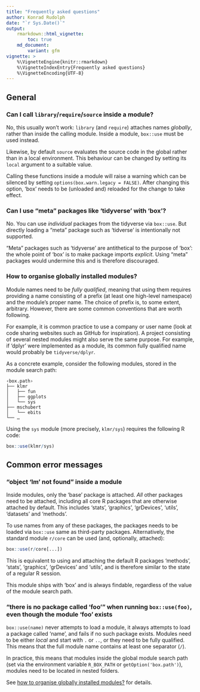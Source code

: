 ```yaml
---
title: "Frequently asked questions"
author: Konrad Rudolph
date: "`r Sys.Date()`"
output:
    rmarkdown::html_vignette:
        toc: true
    md_document:
        variant: gfm
vignette: >
    %\VignetteEngine{knitr::rmarkdown}
    %\VignetteIndexEntry{Frequently asked questions}
    %\VignetteEncoding{UTF-8}
---
```


## General

### Can I call `library`/`require`/`source` inside a module?

No, this usually won’t work: `library` (and `require`) attaches names
*globally*, rather than inside the calling module. Inside a module, `box::use`
must be used instead.

Likewise, by default `source` evaluates the source code in the global rather
than in a local environment. This behaviour can be changed by setting its
`local` argument to a suitable value.

Calling these functions inside a module will raise a warning which can be
silenced by setting `options(box.warn.legacy = FALSE)`. After changing this
option, ‘box’ needs to be (unloaded and) reloaded for the change to take effect.


### Can I use “meta” packages like ‘tidyverse’ with ‘box’?

No. You can use *individual* packages from the tidyverse via `box::use`. But
directly loading a “meta” package such as ‘tidverse’ is intentionally not
supported.

“Meta” packages such as ‘tidyverse’ are antithetical to the purpose of ‘box’:
the whole point of ‘box’ is to make package imports *explicit*. Using “meta”
packages would undermine this and is therefore discouraged.


### How to organise globally installed modules?

Module names need to be *fully qualified*, meaning that using them requires
providing a name consisting of a prefix (at least one high-level namespace) and
the module’s proper name. The choice of prefix is, to some extent, arbitrary.
However, there are some common conventions that are worth following.

For example, it is common practice to use a company or user name (look at code
sharing websites such as GitHub for inspiration). A project consisting of
several nested modules might also serve the same purpose. For example, if
‘dplyr’ were implemented as a module, its common fully qualified name would
probably be `tidyverse/dplyr`.

As a concrete example, consider the following modules, stored in the module
search path:

```
‹box.path›
├── klmr
│   ├── fun
│   ├── ggplots
│   └── sys
├── mschubert
│   └── ebits
└── …
```

Using the `sys` module (more precisely, `klmr/sys`) requires the following R
code:

```r
box::use(klmr/sys)
```


## Common error messages

### “object 'lm' not found” inside a module

Inside modules, only the ‘base’ package is attached. *All* other packages need
to be attached, including all core R packages that are otherwise attached by
default. This includes ‘stats’, ‘graphics’, ‘grDevices’, ‘utils’, ‘datasets’ and
‘methods’.

To use names from any of these packages, the packages needs to be
loaded via `box::use` same as third-party packages. Alternatively, the standard
module `r/core` can be used (and, optionally, attached):

```r
box::use(r/core[...])
```

This is equivalent to using and attaching the default R packages ‘methods’,
‘stats’, ‘graphics’, ‘grDevices’ and ‘utils’, and is therefore similar to the
state of a regular R session.

This module ships with ‘box’ and is always findable, regardless of the value of
the module search path.



### “there is no package called ‘foo’” when running `box::use(foo)`, even though the module 'foo' exists

`box::use(name)` never attempts to load a module, it always attempts to load a
package called ‘name’, and fails if no such package exists. Modules need to be
either *local* and start with `.` or `..`, or they need to be fully qualified.
This means that the full module name contains at least one separator (`/`).

In practice, this means that modules inside the global module search path
(set via the environment variable `R_BOX_PATH` or `getOption('box.path')`),
modules need to be located in nested folders.

See [how to organise globally installed modules?](#how-to-organise-globally-installed-modules-)
for details.
